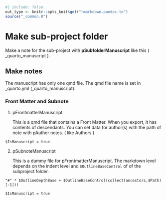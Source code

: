 ```r
#| include: false
out_type <- knitr::opts_knit$get("rmarkdown.pandoc.to")
source("_common.R")
```
# Make sub-project folder {#sec-make-manuscript-subproject }

Make a note for the sub-project with **pSubfolderManuscript** like this ( _quarto_manuscript ).



## Make notes
The manuscript has only one qmd file. The qmd file name is set in _quarto.yml (_quarto_manuscript).


### Front Matter and Subnote

1. pFrontmatterManuscript
    
    This is a qmd file that contains a Front Matter. When you export, it has contents of descendants.
You can set data for author(s) with the path of note with pAuther notes. ( like Authors )

`$IsManuscript = true`


2. pSubnoteManuscript

    This is a dummy file for pFrontmatterManuscript. The markdown level depends on the indent level and `$OutlineBaseControl` of of the subproject folder.

```
"#" * $OutlineDepthBase + $OutlineBaseControl(collect(ancestors,$Path)[-1]))
```
 
`$IsManuscript = true`




